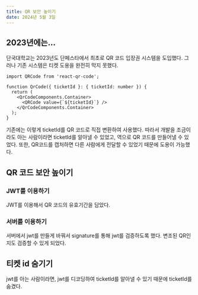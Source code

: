 ```yaml
---
title: QR 보안 높이기
date: 2024년 5월 3일
---
```


## 2023년에는...

단국대학교는 2023년도 단페스타에서 최초로 QR 코드 입장권 시스템을 도입했다.
그러나 기존 시스템은 티켓 도용을 완전히 막지 못했다.

```tsx
import QRCode from 'react-qr-code';

function QrCode({ ticketId }: { ticketId: number }) {
  return (
    <QrCodeComponents.Container>
      <QRCode value={`${ticketId}`} />
    </QrCodeComponents.Container>
  );
}
```

기존에는 이렇게 ticketId를 QR 코드로 직접 변환하여 사용했다. 따라서 개발을 조금이라도 아는 사람이라면 ticketId를 알아낼 수 있었고, 역으로 QR 코드를 만들어낼 수 있었다.
또한, QR코드를 캡처하면 다른 사람에게 전달할 수 있었기 때문에 도용이 가능했다.

## QR 코드 보안 높이기

### JWT를 이용하기

JWT를 이용해서 QR 코드의 유효기간을 담았다.

### 서버를 이용하기

서버에서 jwt를 만들게 바꿔서 signature를 통해 jwt를 검증하도록 했다.
변조된 QR인지도 검증할 수 있게 되었다.

## 티켓 id 숨기기

jwt를 아는 사람이라면, jwt를 디코딩하여 ticketId를 알아낼 수 있기 때문에 ticketId를 숨겼다.
